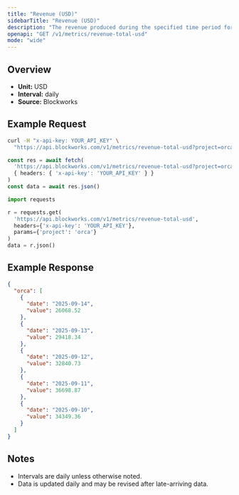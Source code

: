 ```yaml
---
title: "Revenue (USD)"
sidebarTitle: "Revenue (USD)"
description: "The revenue produced during the specified time period for given project."
openapi: "GET /v1/metrics/revenue-total-usd"
mode: "wide"
---
```


## Overview

- **Unit:** USD
- **Interval:** daily
- **Source:** Blockworks

## Example Request

<CodeGroup>

```bash cURL
curl -H "x-api-key: YOUR_API_KEY" \
  "https://api.blockworks.com/v1/metrics/revenue-total-usd?project=orca"
```

```typescript TypeScript
const res = await fetch(
  'https://api.blockworks.com/v1/metrics/revenue-total-usd?project=orca',
  { headers: { 'x-api-key': 'YOUR_API_KEY' } }
)
const data = await res.json()
```

```python Python
import requests

r = requests.get(
  'https://api.blockworks.com/v1/metrics/revenue-total-usd',
  headers={'x-api-key': 'YOUR_API_KEY'},
  params={'project': 'orca'}
)
data = r.json()
```

</CodeGroup>

## Example Response

```json
{
  "orca": [
    {
      "date": "2025-09-14",
      "value": 26068.52
    },
    {
      "date": "2025-09-13",
      "value": 29418.34
    },
    {
      "date": "2025-09-12",
      "value": 32840.73
    },
    {
      "date": "2025-09-11",
      "value": 36698.87
    },
    {
      "date": "2025-09-10",
      "value": 34349.36
    }
  ]
}
```

## Notes
- Intervals are daily unless otherwise noted.
- Data is updated daily and may be revised after late-arriving data.
